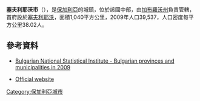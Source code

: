 {{Coord|42|59|N|25|0|E|display=title}}

'''塞夫利耶沃市'''（{{lang-bg|Севлиево}}），是[[保加利亞|保加利亞]]的城鎮，位於該國中部，由[[加布羅沃州|加布羅沃州]]負責管轄，首府設於[[塞夫利耶沃|塞夫利耶沃]]，面積1,040平方公里，2009年人口39,537，人口密度每平方公里38.02人。

==參考資料==
*{{en icon}} [https://web.archive.org/web/20101113000000/http://www.nsi.bg/otrasalen.php?otr=53&a1=1583&a2=1584&a3=1585#cont#cont Bulgarian National Statistical Institute - Bulgarian provinces and municipalities in 2009]
* [https://web.archive.org/web/20110107012529/http://sevlievo.net/ Official website] {{bg icon}}

{{Bulgaria-geo-stub}}
[[Category:保加利亞城市|Category:保加利亞城市]]
